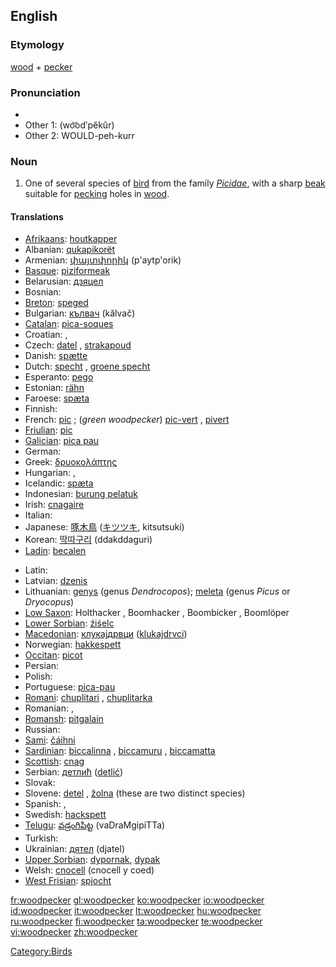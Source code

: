 ==English==

===Etymology===
[[wood]] + [[pecker]]

===Pronunciation===
* {{IPA|/ˈwʊd.pɛ.kɚ/}}
* Other 1: (wo͝odʹpĕkûr)
* Other 2: WOULD-peh-kurr

===Noun===
{{wikipedia}}
{{en-noun}}

# One of several species of [[bird]] from the family ''[[Picidae]]'', with a sharp [[beak]] suitable for [[peck]]ing holes in [[wood]].

====Translations====
{{trans-top|bird}}
* [[Afrikaans]]: [[houtkapper]]
* Albanian: [[qukapikorët]]
* Armenian: [[փայտփորիկ]] (p'aytp'orik)
* [[Basque]]: [[piziformeak]]
* Belarusian: [[дзяцел]] {{m}}
* Bosnian: {{t-|bs|djetlić|m}}
* [[Breton]]: [[speged]]
* Bulgarian: [[кълвач]] (kălvač)
* [[Catalan]]: [[pica-soques]] {{m}}
* Croatian: {{t+|hr|žuna|f}}, {{t-|hr|djetao|n}}
* Czech: [[datel]] {{m}}, [[strakapoud]] {{m}}
* Danish: [[spætte]]
* Dutch: [[specht]] {{m}}, [[groene specht]] {{m}}
* Esperanto: [[pego]]
* Estonian: [[rähn]]
* Faroese: [[spæta]]
* Finnish: {{t+|fi|tikka}}
* French: [[pic]] {{m}}; (''green woodpecker'') [[pic-vert]] {{m}}, [[pivert]] {{m}}
* [[Friulian]]: [[pic]]
* [[Galician]]: [[pica pau]] {{m}}
* German: {{t+|de|Specht|m}}
* Greek: [[δρυοκολάπτης]] {{m}}
* Hungarian: {{t|hu|harkály}}, {{t|hu|fakopáncs}}
* Icelandic: [[spæta]]
* Indonesian: [[burung pelatuk]]
* Irish: [[cnagaire]]
* Italian: {{t+|it|picchio|m}}
* Japanese: [[啄木鳥]] ([[キツツキ]], kitsutsuki)
* Korean: [[딱따구리]] (ddakddaguri)
* [[Ladin]]: [[becalen]]
{{trans-mid}}
* Latin: {{t-|la|picus|m}}
* Latvian: [[dzenis]]
* Lithuanian: [[genys]] {{m}} (genus ''Dendrocopos''); [[meleta]] {{f}} (genus ''Picus'' or ''Dryocopus'')
* [[Low Saxon]]: Holthacker {{m}}, Boomhacker {{m}}, Boombicker {{m}}, Boomlöper {{m}}
* [[Lower Sorbian]]: [[źiśelc]]
* [[Macedonian]]: [[клукаjдрвци]] ([[klukajdrvci]])
* Norwegian: [[hakkespett]] {{m}}
* [[Occitan]]: [[picot]]
* Persian: {{t+|fa|دارکوب|tr=dârkub|sc=fa-Arab|xs=Persian}}
* Polish: {{t-|pl|dzięcioł}}
* Portuguese: [[pica-pau]] {{m}}
* [[Romani]]: [[chuplitari]] {{m}}, [[chuplitarka]] {{f}}
* Romanian: {{t+|ro|ghionoaie}}, {{t+|ro|ciocănitoare}}
* [[Romansh]]: [[pitgalain]]
* Russian: {{t|ru|дятел|tr=djátel|m}}
* [[Sami]]: [[čáihni]]
* [[Sardinian]]: [[biccalinna]] {{f}}, [[biccamuru]] {{m}}, [[biccamatta]] {{f}}
* [[Scottish]]: [[cnag]]
* Serbian: [[детлић]] ([[detlić]])
* Slovak: {{t-|sk|ďateľ|m}}
* Slovene: [[detel]] {{m}}, [[žolna]] {{f}} (these are two distinct species)
* Spanish: {{t-|es|pájaro carpintero|m}}, {{t+|es|pito|m}}
* Swedish: [[hackspett]]
* [[Telugu]]: [[వడ్రంగిపిట్ట]] (vaDraMgipiTTa)
* Turkish: {{t+|tr|ağaçkakan}}
* Ukrainian: [[дятел]] (djatel)
* [[Upper Sorbian]]: [[dypornak]], [[dypak]]
* Welsh: [[cnocell]] (cnocell y coed)
* [[West Frisian]]: [[spjocht]]
{{trans-bottom}}

[[Category:Birds]]

[[fr:woodpecker]]
[[gl:woodpecker]]
[[ko:woodpecker]]
[[io:woodpecker]]
[[id:woodpecker]]
[[it:woodpecker]]
[[lt:woodpecker]]
[[hu:woodpecker]]
[[ru:woodpecker]]
[[fi:woodpecker]]
[[ta:woodpecker]]
[[te:woodpecker]]
[[vi:woodpecker]]
[[zh:woodpecker]]
